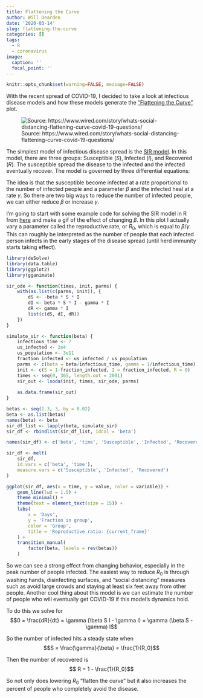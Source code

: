 ```yaml
---
title: Flattening the Curve
author: Will Dearden
date: '2020-03-14'
slug: flattening-the-curve
categories: []
tags:
  - R
  - coronavirus
image:
  caption: ''
  focal_point: ''
---
```


```r
knitr::opts_chunk$set(warning=FALSE, message=FALSE)
```

With the recent spread of COVID-19, I decided to take a look at infectious disease models and how these models generate the  ["Flattening the Curve"](https://www.npr.org/sections/health-shots/2020/03/13/815502262/flattening-a-pandemics-curve-why-staying-home-now-can-save-lives) plot. 

![Source: https://www.wired.com/story/whats-social-distancing-flattening-curve-covid-19-questions/](/post/2020-03-14-flattening-the-curve_files/flatten-the-curve.jpg)

The simplest model of infectious disease spread is the [SIR model](https://en.wikipedia.org/wiki/Compartmental_models_in_epidemiology#The_SIR_model). In this model, there are three groups: Susceptible ($S$), Infected ($I$), and Recovered ($R$). The susceptible spread the disease to the infected and the infected eventually recover. The model is governed by three differential equations:

\begin{align*} 
\frac{dS}{dt} &= -\beta S I \\
\frac{dI}{dt} &= \beta S I - \gamma I \\
\frac{dR}{dt} &= \gamma I
\end{align*}

The idea is that the susceptible become infected at a rate proportional to the number of infected people and a parameter $\beta$ and the infected heal at a rate $\gamma$. So there are two big ways to reduce the number of infected people, we can either reduce $\beta$ or increase $\gamma$.

I'm going to start with some example code for solving the SIR model in R from [here](http://epirecip.es/epicookbook/chapters/sir/r_desolve) and make a gif of the effect of changing $\beta$. In this plot I actually vary a parameter called the reproductive rate, or $R_0$, which is equal to $\beta / \gamma$. This can roughly be interpreted as the number of people that each infected person infects in the early stages of the disease spread (until herd immunity starts taking effect).

```r
library(deSolve)
library(data.table)
library(ggplot2)
library(gganimate)

sir_ode <- function(times, init, parms) {
    with(as.list(c(parms, init)), {
        dS <- -beta * S * I
        dI <- beta * S * I - gamma * I
        dR <- gamma * I
        list(c(dS, dI, dR))
    })
}

simulate_sir <- function(beta) {
    infectious_time <- 7
    us_infected <- 2e4
    us_population <- 3e11
    fraction_infected <- us_infected / us_population
    parms <- c(beta = beta/infectious_time, gamma = 1/infectious_time)
    init <- c(S = 1-fraction_infected, I = fraction_infected, R = 0)
    times <- seq(0, 365, length.out = 2001)
    sir_out <- lsoda(init, times, sir_ode, parms)
    
    as.data.frame(sir_out)
}

betas <- seq(1.3, 3, by = 0.02)
beta <- as.list(betas)
names(beta) <- beta
sir_df_list <- lapply(beta, simulate_sir)
sir_df <- rbindlist(sir_df_list, idcol = 'beta')

names(sir_df) <- c('beta', 'time', 'Susceptible', 'Infected', 'Recovered')

sir_df <- melt(
    sir_df, 
    id.vars = c('beta', 'time'), 
    measure.vars = c('Susceptible', 'Infected', 'Recovered')
)

ggplot(sir_df, aes(x = time, y = value, color = variable)) +
    geom_line(lwd = 1.5) +
    theme_minimal() +
    theme(text = element_text(size = 15)) +
    labs(
        x = 'Days', 
        y = 'Fraction in group', 
        color = 'Group', 
        title = 'Reproductive ratio: {current_frame}'
    ) +
    transition_manual(
        factor(beta, levels = rev(betas))
    )
```

So we can see a strong effect from changing behavior, especially in the peak number of people infected. The easiest way to reduce $R_0$ is through washing hands, disinfecting surfaces, and "social distancing" measures such as avoid large crowds and staying at least six feet away from other people. Another cool thing about this model is we can estimate the number of people who will eventually get COVID-19 if this model's dynamics hold.

To do this we solve for $$0 = \frac{dR}{dt} = \gamma (\beta S I - \gamma I) = \gamma (\beta S - \gamma) I$$

So the number of infected hits a steady state when $$S = \frac{\gamma}{\beta} = \frac{1}{R_0}$$ 

Then the number of recovered is $$ R = 1 - \frac{1}{R_0}$$

So not only does lowering $R_0$ "flatten the curve" but it also increases the percent of people who completely avoid the disease.